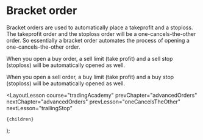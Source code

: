 
# Bracket order

Bracket orders are used to automatically place a takeprofit and a stoploss. The takeprofit order and the stoploss order
will be a one-cancels-the-other order. So essentially a bracket order automates the process of opening a
one-cancels-the-other order.

When you open a buy order, a sell limit (take profit) and a sell stop (stoploss) will be automatically opened as well.

When you open a sell order, a buy limit (take profit) and a buy stop (stoploss) will be automatically opened as well.

  <LayoutLesson
    course="tradingAcademy"
    prevChapter="advancedOrders"
    nextChapter="advancedOrders"
    prevLesson="oneCancelsTheOther"
    nextLesson="trailingStop"
  >
    {children}
  </LayoutLesson>
);
